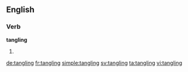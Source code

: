 ==English==

===Verb===
'''tangling'''

# {{present participle of|tangle}}

[[de:tangling]]
[[fr:tangling]]
[[simple:tangling]]
[[sv:tangling]]
[[ta:tangling]]
[[vi:tangling]]